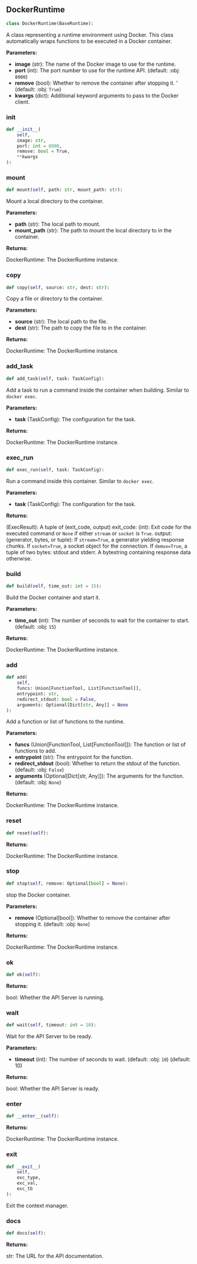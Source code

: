 <a id="camel.runtimes.docker_runtime"></a>

<a id="camel.runtimes.docker_runtime.DockerRuntime"></a>

## DockerRuntime

```python
class DockerRuntime(BaseRuntime):
```

A class representing a runtime environment using Docker.
This class automatically wraps functions to be executed
in a Docker container.

**Parameters:**

- **image** (str): The name of the Docker image to use for the runtime.
- **port** (int): The port number to use for the runtime API. (default: :obj: `8000`)
- **remove** (bool): Whether to remove the container after stopping it. ' (default: :obj: `True`)
- **kwargs** (dict): Additional keyword arguments to pass to the Docker client.

<a id="camel.runtimes.docker_runtime.DockerRuntime.__init__"></a>

### __init__

```python
def __init__(
    self,
    image: str,
    port: int = 8000,
    remove: bool = True,
    **kwargs
):
```

<a id="camel.runtimes.docker_runtime.DockerRuntime.mount"></a>

### mount

```python
def mount(self, path: str, mount_path: str):
```

Mount a local directory to the container.

**Parameters:**

- **path** (str): The local path to mount.
- **mount_path** (str): The path to mount the local directory to in the container.

**Returns:**

  DockerRuntime: The DockerRuntime instance.

<a id="camel.runtimes.docker_runtime.DockerRuntime.copy"></a>

### copy

```python
def copy(self, source: str, dest: str):
```

Copy a file or directory to the container.

**Parameters:**

- **source** (str): The local path to the file.
- **dest** (str): The path to copy the file to in the container.

**Returns:**

  DockerRuntime: The DockerRuntime instance.

<a id="camel.runtimes.docker_runtime.DockerRuntime.add_task"></a>

### add_task

```python
def add_task(self, task: TaskConfig):
```

Add a task to run a command inside the container when building.
Similar to `docker exec`.

**Parameters:**

- **task** (TaskConfig): The configuration for the task.

**Returns:**

  DockerRuntime: The DockerRuntime instance.

<a id="camel.runtimes.docker_runtime.DockerRuntime.exec_run"></a>

### exec_run

```python
def exec_run(self, task: TaskConfig):
```

Run a command inside this container. Similar to `docker exec`.

**Parameters:**

- **task** (TaskConfig): The configuration for the task.

**Returns:**

  (ExecResult): A tuple of (exit_code, output)
exit_code: (int):
Exit code for the executed command or `None` if
either `stream` or `socket` is `True`.
output: (generator, bytes, or tuple):
If `stream=True`, a generator yielding response chunks.
If `socket=True`, a socket object for the connection.
If `demux=True`, a tuple of two bytes: stdout and stderr.
A bytestring containing response data otherwise.

<a id="camel.runtimes.docker_runtime.DockerRuntime.build"></a>

### build

```python
def build(self, time_out: int = 15):
```

Build the Docker container and start it.

**Parameters:**

- **time_out** (int): The number of seconds to wait for the container to start. (default: :obj: `15`)

**Returns:**

  DockerRuntime: The DockerRuntime instance.

<a id="camel.runtimes.docker_runtime.DockerRuntime.add"></a>

### add

```python
def add(
    self,
    funcs: Union[FunctionTool, List[FunctionTool]],
    entrypoint: str,
    redirect_stdout: bool = False,
    arguments: Optional[Dict[str, Any]] = None
):
```

Add a function or list of functions to the runtime.

**Parameters:**

- **funcs** (Union[FunctionTool, List[FunctionTool]]): The function or list of functions to add.
- **entrypoint** (str): The entrypoint for the function.
- **redirect_stdout** (bool): Whether to return the stdout of the function. (default: :obj: `False`)
- **arguments** (Optional[Dict[str, Any]]): The arguments for the function. (default: :obj: `None`)

**Returns:**

  DockerRuntime: The DockerRuntime instance.

<a id="camel.runtimes.docker_runtime.DockerRuntime.reset"></a>

### reset

```python
def reset(self):
```

**Returns:**

  DockerRuntime: The DockerRuntime instance.

<a id="camel.runtimes.docker_runtime.DockerRuntime.stop"></a>

### stop

```python
def stop(self, remove: Optional[bool] = None):
```

stop the Docker container.

**Parameters:**

- **remove** (Optional[bool]): Whether to remove the container after stopping it. (default: :obj: `None`)

**Returns:**

  DockerRuntime: The DockerRuntime instance.

<a id="camel.runtimes.docker_runtime.DockerRuntime.ok"></a>

### ok

```python
def ok(self):
```

**Returns:**

  bool: Whether the API Server is running.

<a id="camel.runtimes.docker_runtime.DockerRuntime.wait"></a>

### wait

```python
def wait(self, timeout: int = 10):
```

Wait for the API Server to be ready.

**Parameters:**

- **timeout** (int): The number of seconds to wait. (default: :obj: `10`) (default:  10)

**Returns:**

  bool: Whether the API Server is ready.

<a id="camel.runtimes.docker_runtime.DockerRuntime.__enter__"></a>

### __enter__

```python
def __enter__(self):
```

**Returns:**

  DockerRuntime: The DockerRuntime instance.

<a id="camel.runtimes.docker_runtime.DockerRuntime.__exit__"></a>

### __exit__

```python
def __exit__(
    self,
    exc_type,
    exc_val,
    exc_tb
):
```

Exit the context manager.

<a id="camel.runtimes.docker_runtime.DockerRuntime.docs"></a>

### docs

```python
def docs(self):
```

**Returns:**

  str: The URL for the API documentation.

